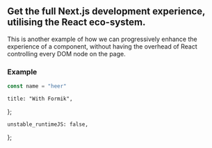 
## Get the full Next.js development experience, utilising the React eco-system.

This is another example of how we can progressively enhance the experience of
a component, without having the overhead of React controlling every DOM node on the page.

### Example

```typescript jsx
const name = "heer"
```

    title: "With Formik",
};

    unstable_runtimeJS: false,
};

